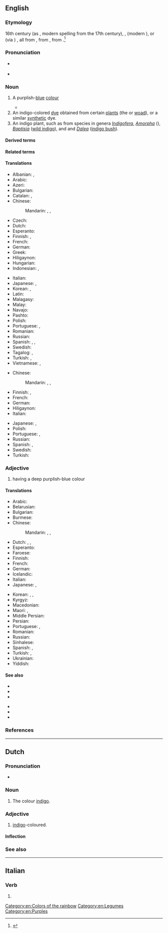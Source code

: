 {{also|Indigo|índigo|indigó|indīgo}}
==English==
{{wikipedia}}

===Etymology===
16th century (as {{m|en|indico}}, modern spelling from the 17th century), {{der|en|es|índigo}}, {{der|en|pt|endego}} (modern {{m|pt|índigo}}), or {{der|en|nl|-}} (via {{der|en|pt|-}}) {{m|nl|indigo}}, all from {{der|en|la|indicum|t=indigo}}, from {{der|en|grc|Ἰνδικὸν|t=Indian dye}}, from {{m|grc|Ἰνδία}}.<ref>{{R:Online Etymology Dictionary}}</ref>

===Pronunciation===
* {{a|UK}} {{IPA|/ˈɪn.dɪˌɡəʊ/|lang=en}}
* {{a|US}} {{IPA|/ˈɪndɪˌɡoʊ/|lang=en}}

===Noun===
{{en-noun|~|s|indigoes}}

# A purplish-[[blue]] [[colour]]
#: {{color panel|00416A}}
#: {{color panel|web indigo|2=4B0082}}
#* {{quote-book|year=1907|author={{w|Harold Edward Bindloss}}|title=The Dust of Conflict|chapter=6|url=http://openlibrary.org/works/OL4429277W
|passage=The night was considerably clearer than anybody on board her desired when the schooner ''Ventura'' headed for the land. It rose in places, black and sharp against the velvety '''indigo''', over her dipping bow, though most of the low littoral was wrapped in obscurity.}}
# An indigo-colored [[dye]] obtained from certain [[plant]]s (the {{vern|indigo plant}} or [[woad]]), or a similar [[synthetic]] dye.
# An indigo plant, such as from species in genera ''[[Indigofera]]'', ''[[Amorpha]]'' ({{vern|false indigo}}), ''[[Baptisia]]'' ([[wild indigo]]), and {{taxlink|Psorothamnus|genus|noshow=1|ver=161009}} and ''[[Dalea]]'' ([[indigo bush]]).

====Derived terms====
{{der3|lang=en|{{vern|indigo bird}} ([[Viduidae]] family)
|{{l|en|indigo blue}}
|{{l|en|Indigo child}}
|{{l|en|indigo bunting}}
|{{l|en|indigo snake}}
|{{l|en|indium}}<!--see the etymology for that word-->
|{{vern|false indigo}} (''[[Baptisia]] spp.'', ''[[Amorpha|Amorpha spp.]]'')
|{{vern|yellow false indigo}} ({{taxlink|Baptisia tinctoria|species|noshow=1|ver=161009}})
|{{l|en|wild indigo}} ({{taxlink|Baptisia tinctoria|species|noshow=1|ver=161009}})
}}

====Related terms====
{{rel3|lang=en|indican|indicolite|indium|indoxyl|induline}}

====Translations====
{{trans-top|colour}}
* Albanian: {{t+|sq|llullaq}}, {{t+|sq|vjollcë}}
* Arabic: {{t|ar|اللَّوْن النِّيلِيّ}}
* Azeri: {{t|az|indiqo}}
* Bulgarian: {{t|bg|индиго|m}}
* Catalan: {{t+|ca|indi|m}}, {{t|ca|anyil|m}}
* Chinese:
*: Mandarin: {{t+|cmn|靛青|tr=diànqīng}}, {{t+|cmn|靛藍}}, {{t+|cmn|靛蓝|tr=diànlán}}
* Czech: {{t|cs|indigo|n}}
* Dutch: {{t+|nl|indigo|n}}
* Esperanto: {{t|eo|indigo}}
* Finnish: {{t+|fi|indigo}}, {{t|fi|indigonsininen}}
* French: {{t+|fr|indigo|m}}
* German: {{t+|de|Indigo|n}}
* Greek: {{t+|el|ινδικό|m}}
* Hiligaynon: {{t|hil|anyil}}
* Hungarian: {{t+|hu|indigó}}
* Indonesian: {{t+|id|biru}}, {{t+|id|nila}}
{{trans-mid}}
* Italian: {{t+|it|indaco|m}}
* Japanese: {{t|ja|インジゴ|tr=injigo}}, {{t+|ja|藍色|tr=あいいろ, aiiro}}
* Korean: {{t|ko|남빛}}, {{t|ko|쪽빛}}
* Latin: {{t|la|indicum|m}}
* Malagasy: {{t+|mg|aika}}
* Malay: {{t|ms|biru nila}}
* Navajo: {{t|nv|diłhiłgo dootłʼizh|sc=Latn}}
* Pashto: {{t+|ps|نيلي|tr=nili}}
* Polish: {{t+|pl|indygo}}
* Portuguese: {{t+|pt|anil|m}}, {{t+|pt|índigo|m}}
* Romanian: {{t+|ro|indigo|m}}
* Russian: {{t+|ru|инди́го|n}}
* Spanish: {{t+|es|índigo|m}}, {{t+|es|añil|m}}, {{t+|es|turquí|m}}
* Swedish: {{t|sv|indigoblå}}
* Tagalog: {{t|tl|indigo}}, {{t|tl|anyil}}
* Turkish: {{t+|tr|indigo}}, {{t+|tr|çivit mavisi}}
* Vietnamese: {{t|vi|cây chàm}}, {{t+|vi|chàm}}
{{trans-bottom}}

{{trans-top|dye}}
* Chinese:
*: Mandarin: {{t+|cmn|靛青|tr=diànqīng}}, {{t+|cmn|靛藍}}, {{t+|cmn|靛蓝|tr=diànlán}}
* Finnish: {{t+|fi|indigo}}, {{t|fi|indigokarmiiniväri}}
* French: {{t+|fr|indigo|m}}
* German: {{t+|de|Indigo|m}}
* Hiligaynon: {{t|hil|anyil}}
* Italian: {{t+|it|indaco|m}}
{{trans-mid}}
* Japanese: {{t|ja|インジゴ|tr=injigo}}, {{t+|ja|藍色|tr=あいいろ, aiiro}}
* Polish: {{t+|pl|indygo}}
* Portuguese: {{t+|pt|anil|m}}, {{t+|pt|índigo|m}}
* Russian: {{t+|ru|инди́го|n}}
* Spanish: {{t+|es|índigo|m}}, {{t+|es|añil|m}}
* Swedish: {{t-needed|sv}}
* Turkish: {{t+|tr|indigo}}
{{trans-bottom}}

===Adjective===
{{en-adj}}

# having a deep purplish-blue colour

====Translations====
{{trans-top|colour}}
* Arabic: {{t|ar|نِيلِيّ}}
* Belarusian: {{t|be|індыга}}
* Bulgarian: {{t|bg|индиго|m}}
* Burmese: {{t+|my|မဲနယ်}}
* Chinese:
*: Mandarin: {{t+|cmn|靛藍}}, {{t+|cmn|靛蓝|tr=diànlán}}, {{t+|cmn|靛青|tr=diànqīng}}
* Dutch: {{t+|nl|indigo}}, {{t|nl|indigoblauw}}, {{t|nl|indigoblauwe}}
* Esperanto: {{t|eo|indiga}}
* Faroese: {{t|fo|indigo}}
* Finnish: {{t|fi|indigonsininen}}
* French: {{t+|fr|indigo}}
* German: {{t+|de|indigofarben}}
* Icelandic: {{t|is|indígóblár}}
* Italian: {{t+|it|indaco|m|f}}
* Japanese: {{t|ja|インジゴ|tr=indigo}}, {{t+|ja|藍色|tr=あいいろ, aiiro}}
{{trans-mid}}
* Korean: {{t+|ko|남색|tr=[[藍色]], namsæk}}, {{t|ko|남빛}}, {{t|ko|쪽빛}}
* Kyrgyz: {{t+|ky|индиго}}
* Macedonian: {{t|mk|индиго}}
* Maori: {{t|mi|tūāuri}}, {{t|mi|tuauri}}
* Middle Persian: {{t|pal|𐭭𐭩𐭫|tr=nīl}}
* Persian: {{t+|fa|نیلی|tr=nili}}
* Portuguese: {{t+|pt|anil}}, {{t+|pt|índigo}}
* Romanian: {{t+|ro|indigo}}
* Russian: {{t+|ru|индиго|alt=цве́та инди́го}}
* Sinhalese: {{t|si|ඉන්ඩිගෝ}}
* Spanish: {{t+|es|índigo}}, {{t+|es|añil}}
* Turkish: {{t+|tr|indigo}}, {{t|tr|indigo renkli}}
* Ukrainian: {{t|uk|індиго|m}}
* Yiddish: {{t|yi|ינדיגאָ|m|tr=indigo}}
{{trans-bottom}}

====See also====
{{table:colors/en}}
{{top2}}
* {{l|en|anil}}
* {{l|en|aniline}}
* {{taxlink|Baptisia tinctoria|species|noshow=1|ver=161009}}
{{mid2}}
* {{l|en|rainbow}}
* {{l|en|Saxon blue}}
* {{l|en|Appendix:Colors}}
{{bottom}}

===References===
<references/>

[[Category:en:Colors of the rainbow]]
[[Category:en:Legumes]]
[[Category:en:Purples]]

----

==Dutch==

===Pronunciation===
* {{audio|Nl-indigo.ogg|Audio|lang=nl}}

===Noun===
{{nl-noun|n|-'s|-}}

# The colour [[#English|indigo]].

===Adjective===
{{nl-adj|inv}}

# [[#English|indigo]]-coloured.

====Inflection====
{{nl-decl-adj|indigo|-}}

===See also===
{{table:colors/nl}}

----

==Italian==

===Verb===
{{head|it|verb form}}

# {{inflection of|indigere||1|s|pres|indc|lang=it}}